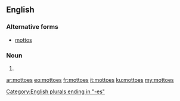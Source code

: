 ==English==

===Alternative forms===
*[[mottos]]

===Noun===
{{head|en|plural}}

# {{plural of|motto|lang=en|nocat=1}}

[[Category:English plurals ending in "-es"]]

[[ar:mottoes]]
[[eo:mottoes]]
[[fr:mottoes]]
[[it:mottoes]]
[[ku:mottoes]]
[[my:mottoes]]